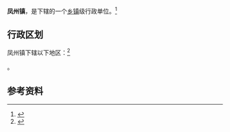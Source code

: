 {{中国乡级行政区
|景观照片文件名 = 
|景观照片描述 = 
|汉语拼音 = 
|其他语言 = 
|其他语言名称 = 
|旧称 = 
|地名出处 = 
|位置图文件名 = 
|位置图描述 = 
|自定义图片= 
|建置时间 = 
|政府驻地 = 
|毗邻 = 
|总面积 = 
|总人口 = 
|总人口年份 = 
|户籍人口 = 
|户籍人口年份 = 
|常住人口 = 
|常住人口年份 = 
|人口密度 = 
|GDP = 
|GDP年份 = 
|邮政编码 = 
|电话区号 = 917
|官方网站 = 
|网站名称 = 
|61/03/30/101/000}}

'''凤州镇'''，是{{PRC admin/fullname|61/03/30/101/000|3}}下辖的一个[[乡镇|乡镇]]级行政单位。<ref>{{PRC admin/ref sgc|{{PRC admin/parent|61/03/30/101/000}}}}</ref>

== 行政区划 ==

凤州镇下辖以下地区：<ref>{{PRC admin/ref sgc|61/03/30/101/000}}</ref>

{{PRC admin/children|61/03/30/101/000}}。

== 参考资料 ==

{{reflist}}

{{行政区划小作品}}
{{PRC admin/navcat|61/03/30/101/000}}